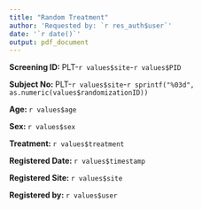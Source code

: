 ```yaml
---
title: "Random Treatment"
author: 'Requested by: `r res_auth$user`'
date: '`r date()`'
output: pdf_document
---
```


**Screening ID: **PLT-`r values$site`-`r values$PID`

**Subject No: **PLT-`r values$site`-`r sprintf("%03d", as.numeric(values$randomizationID))`

**Age: **`r values$age`

**Sex: **`r values$sex`

**Treatment: **`r values$treatment`

**Registered Date: **`r values$timestamp`

**Registered Site: **`r values$site`

**Registered by: **`r values$user`

